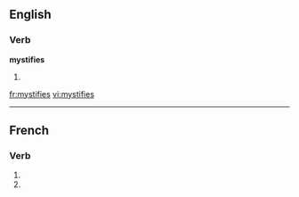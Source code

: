 ==English==

===Verb===
'''mystifies'''

# {{third-person singular of|[[mystify]]}}

[[fr:mystifies]]
[[vi:mystifies]]

----
{{also|mystifiés}}
==French==

===Verb===
{{fr-verb-form}}

# {{conjugation of|mystifier||2|s|pres|ind|lang=fr}}
# {{conjugation of|mystifier||2|s|pres|sub|lang=fr}}

    {{count page|[[Wiktionary:Page count]]}} 
{{rfc-auto}}